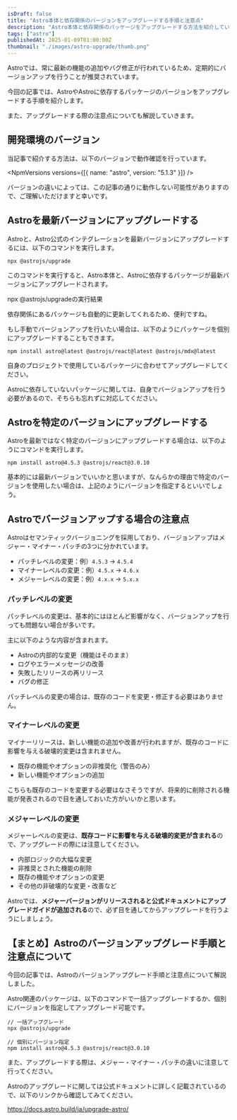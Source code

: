 ```yaml
---
isDraft: false
title: "Astro本体と依存関係のバージョンをアップグレードする手順と注意点"
description: "Astro本体と依存関係のパッケージをアップグレードする方法を紹介しています。また、アップグレード時の注意点に関しても説明しています。"
tags: ["astro"]
publishedAt: 2025-01-09T01:00:00Z
thumbnail: "./images/astro-upgrade/thumb.png"
---
```



Astroでは、常に最新の機能の追加やバグ修正が行われているため、定期的にバージョンアップを行うことが推奨されています。

今回の記事では、AstroやAstroに依存するパッケージのバージョンをアップグレードする手順を紹介します。

また、アップグレードする際の注意点についても解説していきます。

## 開発環境のバージョン

当記事で紹介する方法は、以下のバージョンで動作確認を行っています。

<NpmVersions versions={[{ name: "astro", version: "5.1.3" }]} />

<InfoBox type="success">
  バージョンの違いによっては、この記事の通りに動作しない可能性がありますので、ご理解いただけますと幸いです。
</InfoBox>

## Astroを最新バージョンにアップグレードする

Astroと、Astro公式のインテグレーションを最新バージョンにアップグレードするには、以下のコマンドを実行します。

<CodeHead lang="console" />

```console
npx @astrojs/upgrade
```

このコマンドを実行すると、Astro本体と、Astroに依存するパッケージが最新バージョンにアップグレードされます。

<ImgCaption src={imgCommand} alt="npx @astrojs/upgradeの実行結果">
  npx @astrojs/upgradeの実行結果
</ImgCaption>

依存関係にあるパッケージも自動的に更新してくれるため、便利ですね。

<Spacer />

もし手動でバージョンアップを行いたい場合は、以下のようにパッケージを個別にアップグレードすることもできます。

<CodeHead lang="console" />

```console
npm install astro@latest @astrojs/react@latest @astrojs/mdx@latest
```

自身のプロジェクトで使用しているパッケージに合わせてアップグレードしてください。

<Spacer />

<InfoBox>
  Astroに依存していないパッケージに関しては、自身でバージョンアップを行う必要があるので、そちらも忘れずに対応してください。
</InfoBox>

## Astroを特定のバージョンにアップグレードする

Astroを最新ではなく特定のバージョンにアップグレードする場合は、以下のようにコマンドを実行します。

<CodeHead lang="console" />

```console
npm install astro@4.5.3 @astrojs/react@3.0.10
```

基本的には最新バージョンでいいかと思いますが、なんらかの理由で特定のバージョンを使用したい場合は、上記のようにバージョンを指定するといいでしょう。

## Astroでバージョンアップする場合の注意点

Astroはセマンティックバージョニングを採用しており、バージョンアップはメジャー・マイナー・パッチの3つに分かれています。

- パッチレベルの変更：例）`4.5.3` → `4.5.4`
- マイナーレベルの変更：例）`4.5.x` → `4.6.x`
- メジャーレベルの変更：例）`4.x.x` → `5.x.x`

### パッチレベルの変更

パッチレベルの変更は、基本的にはほとんど影響がなく、バージョンアップを行っても問題ない場合が多いです。

主に以下のような内容が含まれます。

- Astroの内部的な変更（機能はそのまま）
- ログやエラーメッセージの改善
- 失敗したリリースの再リリース
- バグの修正

パッチレベルの変更の場合は、既存のコードを変更・修正する必要はありません。

### マイナーレベルの変更

マイナーリリースは、新しい機能の追加や改善が行われますが、既存のコードに影響を与える破壊的変更は含まれません。

- 既存の機能やオプションの非推奨化（警告のみ）
- 新しい機能やオプションの追加

こちらも既存のコードを変更する必要はなさそうですが、将来的に削除される機能が発表されるので目を通しておいた方がいいかと思います。

### メジャーレベルの変更

メジャーレベルの変更は、**既存コードに影響を与える破壊的変更が含まれる**ので、アップグレードの際には注意してください。

- 内部ロジックの大幅な変更
- 非推奨とされた機能の削除
- 既存の機能やオプションの変更
- その他の非破壊的な変更・改善など

Astroでは、**メジャーバージョンがリリースされると公式ドキュメントにアップグレードガイドが追加される**ので、必ず目を通してからアップグレードを行うようにしましょう。

## 【まとめ】Astroのバージョンアップグレード手順と注意点について

今回の記事では、Astroのバージョンアップグレード手順と注意点について解説しました。

Astro関連のパッケージは、以下のコマンドで一括アップグレードするか、個別にバージョンを指定してアップグレード可能です。

<CodeHead lang="console" />

```console
// 一括アップグレード
npx @astrojs/upgrade

// 個別にバージョン指定
npm install astro@4.5.3 @astrojs/react@3.0.10
```

また、アップグレードする際は、メジャー・マイナー・パッチの違いに注意して行ってください。

Astroのアップグレードに関しては公式ドキュメントに詳しく記載されているので、以下のリンクから確認してみてください。

https://docs.astro.build/ja/upgrade-astro/
